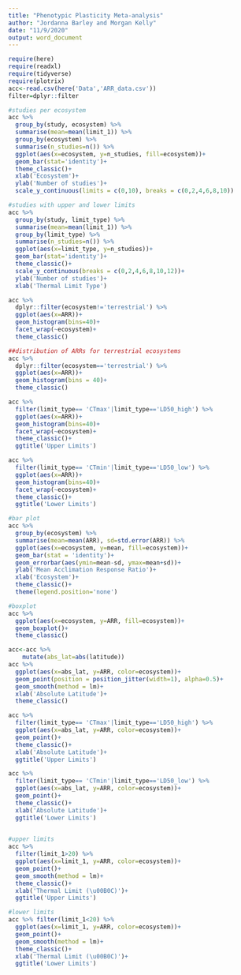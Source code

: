 ```yaml
---
title: "Phenotypic Plasticity Meta-analysis"
author: "Jordanna Barley and Morgan Kelly"
date: "11/9/2020"
output: word_document
---
```


```r
require(here)
require(readxl)
require(tidyverse)
require(plotrix)
acc<-read.csv(here('Data','ARR_data.csv'))
filter=dplyr::filter
```

```r
#studies per ecosystem
acc %>% 
  group_by(study, ecosystem) %>% 
  summarise(mean=mean(limit_1)) %>% 
  group_by(ecosystem) %>% 
  summarise(n_studies=n()) %>% 
  ggplot(aes(x=ecosystem, y=n_studies, fill=ecosystem))+
  geom_bar(stat='identity')+
  theme_classic()+
  xlab('Ecosystem')+
  ylab('Number of studies')+
  scale_y_continuous(limits = c(0,10), breaks = c(0,2,4,6,8,10))

#studies with upper and lower limits
acc %>% 
  group_by(study, limit_type) %>% 
  summarise(mean=mean(limit_1)) %>% 
  group_by(limit_type) %>% 
  summarise(n_studies=n()) %>% 
  ggplot(aes(x=limit_type, y=n_studies))+
  geom_bar(stat='identity')+
  theme_classic()+
  scale_y_continuous(breaks = c(0,2,4,6,8,10,12))+
  ylab('Number of studies')+
  xlab('Thermal Limit Type')
```

```r
acc %>% 
  dplyr::filter(ecosystem!='terrestrial') %>%  
  ggplot(aes(x=ARR))+
  geom_histogram(bins=40)+
  facet_wrap(~ecosystem)+
  theme_classic()

##distribution of ARRs for terrestrial ecosystems
acc %>% 
  dplyr::filter(ecosystem=='terrestrial') %>% 
  ggplot(aes(x=ARR))+
  geom_histogram(bins = 40)+
  theme_classic()

acc %>% 
  filter(limit_type== 'CTmax'|limit_type=='LD50_high') %>% 
  ggplot(aes(x=ARR))+
  geom_histogram(bins=40)+
  facet_wrap(~ecosystem)+
  theme_classic()+
  ggtitle('Upper Limits')

acc %>% 
  filter(limit_type== 'CTmin'|limit_type=='LD50_low') %>% 
  ggplot(aes(x=ARR))+
  geom_histogram(bins=40)+
  facet_wrap(~ecosystem)+
  theme_classic()+
  ggtitle('Lower Limits')
```

```r
#bar plot
acc %>% 
  group_by(ecosystem) %>% 
  summarise(mean=mean(ARR), sd=std.error(ARR)) %>% 
  ggplot(aes(x=ecosystem, y=mean, fill=ecosystem))+
  geom_bar(stat = 'identity')+
  geom_errorbar(aes(ymin=mean-sd, ymax=mean+sd))+
  ylab('Mean Acclimation Response Ratio')+
  xlab('Ecosystem')+
  theme_classic()+
  theme(legend.position='none')

#boxplot
acc %>% 
  ggplot(aes(x=ecosystem, y=ARR, fill=ecosystem))+
  geom_boxplot()+
  theme_classic()
```

```r
acc<-acc %>% 
    mutate(abs_lat=abs(latitude))
acc %>% 
  ggplot(aes(x=abs_lat, y=ARR, color=ecosystem))+
  geom_point(position = position_jitter(width=1), alpha=0.5)+
  geom_smooth(method = lm)+
  xlab('Absolute Latitude')+
  theme_classic()

acc %>% 
  filter(limit_type== 'CTmax'|limit_type=='LD50_high') %>%
  ggplot(aes(x=abs_lat, y=ARR, color=ecosystem))+
  geom_point()+
  theme_classic()+
  xlab('Absolute Latitude')+
  ggtitle('Upper Limits')

acc %>% 
  filter(limit_type== 'CTmin'|limit_type=='LD50_low') %>%
  ggplot(aes(x=abs_lat, y=ARR, color=ecosystem))+
  geom_point()+
  theme_classic()+
  xlab('Absolute Latitude')+
  ggtitle('Lower Limits')
  
```

```r
#upper limits
acc %>% 
  filter(limit_1>20) %>% 
  ggplot(aes(x=limit_1, y=ARR, color=ecosystem))+
  geom_point()+
  geom_smooth(method = lm)+
  theme_classic()+
  xlab('Thermal Limit (\u00B0C)')+
  ggtitle('Upper Limits')

#lower limits
acc %>% filter(limit_1<20) %>% 
  ggplot(aes(x=limit_1, y=ARR, color=ecosystem))+
  geom_point()+
  geom_smooth(method = lm)+
  theme_classic()+
  xlab('Thermal Limit (\u00B0C)')+
  ggtitle('Lower Limits')
```



